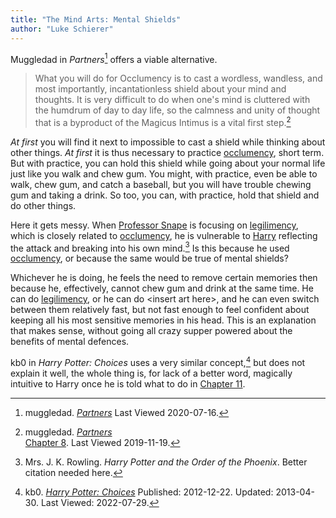 ```yaml
---
title: "The Mind Arts: Mental Shields"
author: "Luke Schierer"
---
```


Muggledad in _Partners_[^20191119-7] offers a viable alternative.

> What you will do for Occlumency is to cast a wordless, wandless, and most
  importantly, incantationless shield about your mind and thoughts. It is very
  difficult to do when one's mind is cluttered with the humdrum of day to day
  life, so the calmness and unity of thought that is a byproduct of the Magicus
  Intimus is a vital first step.[^20191119-6]

_At first_ you will find it next to impossible to cast a shield while thinking
about other things.  _At first_ it is thus necessary to practice [occlumency][],
short term.  But with practice, you can hold this shield while going about your
normal life just like you walk and chew gum.  You might, with practice, even be
able to walk, chew gum, and catch a baseball, but you will have trouble chewing
gum and taking a drink.  So too, you can, with practice, hold that shield and do
other things.

Here it gets messy.  When [Professor Snape][Snape] is focusing on
[legilimency][], which is closely related to [occlumency][], he is vulnerable
to [Harry][] reflecting the attack and breaking into his own mind.[^20191119-8]
Is this because he used [occlumency][], or because the same would be true of
mental shields?  

Whichever he is doing, he feels the need to remove certain memories then because
he, effectively, cannot chew gum and drink at the same time.  He can do
[legilimency][], or he can do &lt;insert art here&gt;, and he can even switch
between them relatively fast, but not fast enough to feel confident about
keeping all his most sensitive memories in his head.  This is an explanation
that makes sense, without going all crazy supper powered about the benefits of
mental defences. 

kb0 in _Harry Potter: Choices_ uses a very similar concept,[^220729-1] but does
not explain it well, the whole thing is, for lack of a better word, magically
intuitive to Harry once he is told what to do in [Chapter 11][].

[legilimency]: <../spells/legilimens>

[occlumency]: <occlumency>

[Snape]: <../../../people/snape/severus>

[Harry]: <../../../people/potter/harry_james>

[Chapter 11]: <https://www.fanfiction.net/s/8820097/11/Harry-Potter-Choices>

[^220729-1]: kb0.
    _[Harry Potter: Choices](https://www.fanfiction.net/s/8820097)_
    Published: 2012-12-22. Updated: 2013-04-30. Last Viewed: 2022-07-29.

[^20191119-6]: muggledad. 
    _[Partners](https://www.faenfiction.com/fanfics/harry_potter/harry/anyone/463/0)_  
    [Chapter 8](https://www.faenfiction.com/fanfics/harry_potter/harry/anyone/463/17534>).
    Last Viewed 2019-11-19. 

[^20191119-7]: muggledad. 
    _[Partners](https://www.faenfiction.com/fanfics/harry_potter/harry/anyone/463/0)_
    Last Viewed 2020-07-16.

[^20191119-8]: Mrs. J. K. Rowling.  _Harry Potter and the Order of the Phoenix_.
    Better citation needed here. 

